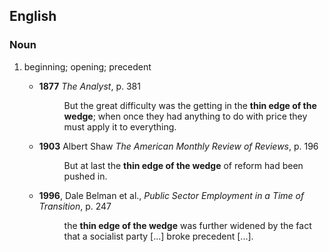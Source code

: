 ==English==

===Noun===
{{en-noun|sg=[[thin]] [[edge]] [[of]] [[the]] [[wedge]]|-}}
# {{idiomatic}} beginning; opening; precedent
#* '''1877''' ''The Analyst'', p. 381
#*: But the great difficulty was the getting in the '''thin edge of the wedge'''; when once they had anything to do with price they must apply it to everything.
#* '''1903''' Albert Shaw ''The American Monthly Review of Reviews'', p. 196
#*: But at last the '''thin edge of the wedge''' of reform had been pushed in.
#* '''1996''', Dale Belman et al., ''Public Sector Employment in a Time of Transition'', p. 247
#*: the '''thin edge of the wedge''' was further widened by the fact that a socialist party [...] broke precedent [...].